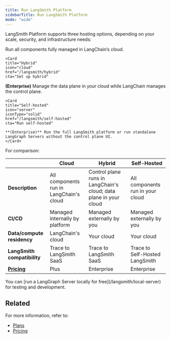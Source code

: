 ```yaml
---
title: Run LangSmith Platform
sidebarTitle: Run LangSmith Platform
mode: "wide"
---
```


LangSmith Platform supports three hosting options, depending on your scale, security, and infrastructure needs:

<Columns cols={1}>
    <Card
    title="Cloud"
    icon="cloud"
    iconType="solid"
    href="/langsmith/cloud"
    cta="Get started"
>
   Run all components fully managed in LangChain’s cloud.
    </Card>

    <Card
    title="Hybrid"
    icon="cloud"
    href="/langsmith/hybrid"
    cta="Set up hybrid"
>
   **(Enterprise)** Manage the data plane in your cloud while LangChain manages the control plane.
    </Card>

    <Card
    title="Self-hosted"
    icon="server"
    iconType="solid"
    href="/langsmith/self-hosted"
    cta="Run self-hosted"
>
    **(Enterprise)** Run the full LangSmith platform or run standalone LangGraph Servers without the control plane UI.
    </Card>

</Columns>

For comparison:

|                      | **Cloud** | **Hybrid** | **Self-Hosted** |
|----------------------|----------------|-------------|-----------------|
| **Description** | All components run in LangChain's cloud | Control plane runs in LangChain's cloud; data plane in your cloud | All components run in your cloud |
| **CI/CD** | Managed internally by platform | Managed externally by you | Managed externally by you |
| **Data/compute residency** | LangChain's cloud | Your cloud | Your cloud |
| **LangSmith compatibility** | Trace to LangSmith SaaS | Trace to LangSmith SaaS | Trace to Self-Hosted LangSmith |
| **[Pricing](https://www.langchain.com/pricing-langgraph-platform)** | Plus | Enterprise | Enterprise |

<Tip>
You can [run a LangGraph Server locally for free](/langsmith/local-server) for testing and development.
</Tip>

## Related

For more information, refer to:

- [Plans](/langsmith/plans)
- [Pricing](https://www.langchain.com/langgraph-platform-pricing)
